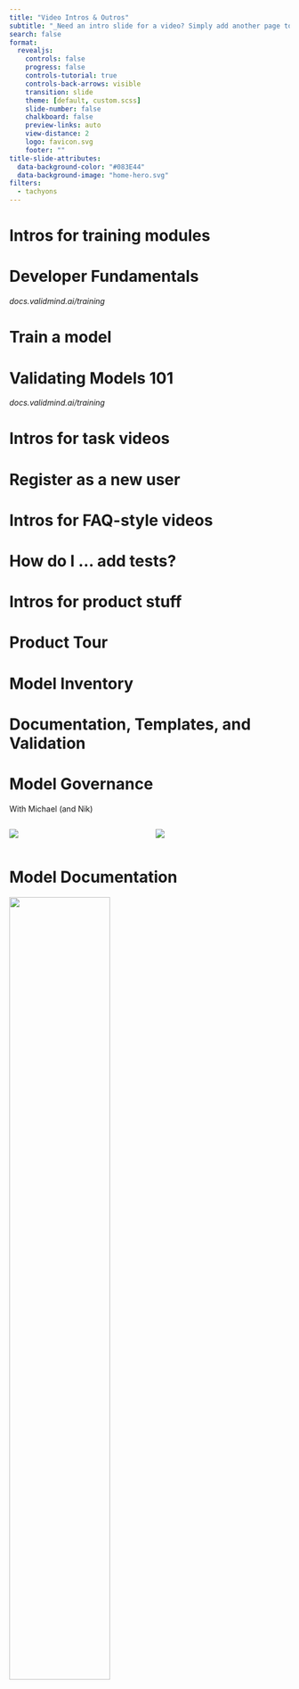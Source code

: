 ```yaml
---
title: "Video Intros & Outros"
subtitle: "_Need an intro slide for a video? Simply add another page to this presentation and start your video recording with that. (Same for outros.)_"
search: false
format:
  revealjs:
    controls: false
    progress: false
    controls-tutorial: true
    controls-back-arrows: visible
    transition: slide
    theme: [default, custom.scss]
    slide-number: false
    chalkboard: false
    preview-links: auto
    view-distance: 2
    logo: favicon.svg
    footer: ""
title-slide-attributes:
  data-background-color: "#083E44"
  data-background-image: "home-hero.svg"
filters:
  - tachyons
---
```


# Intros for training modules

# Developer Fundamentals {background-color="#083E44" background-image="home-hero.svg"}

_docs.validmind.ai/training_

# Train a model {background-color="#083E44" background-image="home-hero.svg"}

# Validating Models 101 {backgrouqnd-color="#083E44" background-image="home-hero.svg"}

_docs.validmind.ai/training_

# Intros for task videos

# Register as a new user {background-color="#083E44" background-image="home-hero.svg"}

# Intros for FAQ-style videos

# How do I ... add tests? {background-color="#083E44" background-image="home-hero.svg"}

# Intros for product stuff

# Product Tour {background-color="#083E44" background-image="home-hero.svg"}

# Model Inventory {background-color="#083E44" background-image="home-hero.svg"}

# Documentation, Templates, and Validation {background-color="#083E44" background-image="home-hero.svg"}

# Model Governance {background-color="#083E44" background-image="home-hero.svg"}

With Michael (and Nik)

:::: {.columns .f2}
::: {.column width="50%"}

![](michael-governance.png)

:::

::: {.column width="50%"}

![](nik-governance.png)

:::
::::

# Model Documentation {.tc background-color="#083E44" background-image="home-hero.svg"}


::: {.tc}
![](michael-documentation.png){width=60% .br3}

With Michael 
:::


# Model Validation {.tc background-color="#083E44" background-image="home-hero.svg"}


::: {.tc}
![](michael-validation.png){width=60% .br3}

With Michael 
:::

# Ongoing Monitoring {.tc background-color="#083E44" background-image="home-hero.svg"}


::: {.tc}
![](michael-ongoing-monitoring.png){width=60% .br3}

With Michael 
:::


# Workflow Building {.tc olor="white" background-color="#083E44" background-image="home-hero.svg"}

::: {.tc}
![](michael-workflow-building.png){width=60% .br3}

With Michael 
:::

# Generative AI Features {.tc background-color="#083E44" background-image="home-hero.svg"}


::: {.tc}
![](juan-generative-ai-features.png){width=60% .br3}

With Juan
:::

# Outros

<!-- Just a blank slide for now -->

# {background-color="#083E44" background-image="home-hero.svg"}
